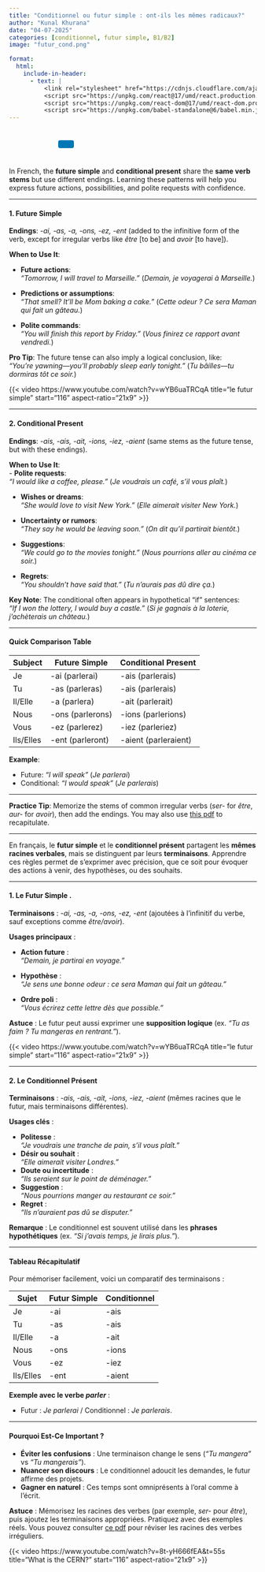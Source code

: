 ```yaml
---
title: "Conditionnel ou futur simple : ont-ils les mêmes radicaux?"
author: "Kunal Khurana"
date: "04-07-2025"
categories: [conditionnel, futur simple, B1/B2]
image: "futur_cond.png"

format:
  html:
    include-in-header:
      - text: |
          <link rel="stylesheet" href="https://cdnjs.cloudflare.com/ajax/libs/font-awesome/6.0.0/css/all.min.css">
          <script src="https://unpkg.com/react@17/umd/react.production.min.js"></script>
          <script src="https://unpkg.com/react-dom@17/umd/react-dom.production.min.js"></script>
          <script src="https://unpkg.com/babel-standalone@6/babel.min.js"></script>
---
```


::: {style="text-align: left; padding: 10px;"}
<a href="mailto:info@frenchwithkunal.ca" target="_blank" style="margin: 0 10px; color: #000;"><i class="fas fa-envelope fa-lg"></i></a> <a href="https://www.instagram.com/frenchwithkunal" target="_blank" style="margin: 0 10px; color: #E1306C;"><i class="fab fa-instagram fa-lg"></i></a> <a href="https://frenchwithkunal.ca" target="_blank" style="margin: 0 10px; color: #0077b5;"><i class="fas fa-globe fa-lg"></i></a> <a href="https://whatsapp.com/channel/0029Vb57n2e7dmegpjYpyi3V" target="_blank" style="margin: 0 10px; color: #25D366;"><i class="fab fa-whatsapp fa-lg"></i></a> <button onclick="copyLink()" style="background-color: #0077b5; color: white; padding: 8px 16px; border: none; border-radius: 4px; cursor: pointer; margin-left: 10px;"> <i class="fas fa-copy"></i> </button> [Link copied!]{#copy-message style="margin-left: 10px; color: green; display: none;"}
:::

::: {#react-root}
:::

```{=html}
<script type="text/babel">
 const ProfilePage = () => {
  const { useState, useEffect } = React;
  const [redirectCounter, setRedirectCounter] = useState(4);
  const [isRedirecting, setIsRedirecting] = useState(false);

  const isFrench = document.documentElement.lang === "fr";

  const translations = {
    noAccess: isFrench 
      ? "Vous n'avez pas accès à cette page."
      : "You don't have access to this page.",
    subscribe: isFrench
      ? "Veuillez vous abonner pour obtenir l'accès."
      : "Please subscribe to gain access.",
    redirecting: isFrench
      ? `Redirection vers la page d'abonnement dans ${redirectCounter} secondes...`
      : `Redirecting to subscription page in ${redirectCounter} seconds...`
  };

  const refreshToken = async () => {
    const storedRefreshToken = localStorage.getItem("refreshToken");

    if (!storedRefreshToken) {
      window.location.href = "/login.html";
      return null;
    }

    try {
      const response = await fetch("https://frenchwithkunal-cdf6ea3f88ce.herokuapp.com/api/v1/auth/refresh-token", {
        method: "POST",
        headers: {
          "Content-Type": "application/json",
        },
        body: JSON.stringify({ refreshToken: storedRefreshToken }),
      });

      if (!response.ok) {
        localStorage.removeItem("accessToken");
        localStorage.removeItem("refreshToken");
        window.location.href = "/login.html";
        return null;
      }

      const data = await response.json();
      localStorage.setItem("accessToken", data.accessToken);
      return data.accessToken;
    } catch (error) {
      localStorage.removeItem("accessToken");
      localStorage.removeItem("refreshToken");
      window.location.href = "/login.html";
      return null;
    }
  };

  const fetchWithAuth = async (url, options = {}) => {
    let accessToken = localStorage.getItem("accessToken");

    options.headers = {
      ...options.headers,
      Authorization: `Bearer ${accessToken}`,
      "Content-Type": "application/json",
    };

    let response = await fetch(url, options);

    if (response.status === 401) {
      console.log("Access token expired, attempting to refresh...");

      // Refresh token
      accessToken = await refreshToken();

      if (!accessToken) return null;

      options.headers.Authorization = `Bearer ${accessToken}`;
      response = await fetch(url, options);
    }

    return response.json();
  };

  const showNoAccessMessage = () => {
    setIsRedirecting(true);
    
    const noAccessMessage = `
      <div style="text-align: center; padding: 20px;">
        <h2>${translations.noAccess}</h2>
        <p>${translations.subscribe}</p>
        <p>${translations.redirecting}</p>
      </div>
    `;
    document.body.innerHTML = noAccessMessage;
    
    // Start countdown and redirect
    const redirectInterval = setInterval(() => {
      setRedirectCounter((prev) => {
        const newCounter = prev - 1;
        if (newCounter <= 0) {
          clearInterval(redirectInterval);
          window.location.href = "https://frenchwithkunal.ca/payment.html";
        }
        
        // Update the countdown text
        const countdownElement = document.querySelector('p:last-child');
        if (countdownElement) {
          countdownElement.textContent = isFrench
            ? `Redirection vers la page d'abonnement dans ${newCounter} secondes...`
            : `Redirecting to subscription page in ${newCounter} seconds...`;
        }
        
        return newCounter;
      });
    }, 1000);
  };

  useEffect(() => {
    const storedToken = localStorage.getItem('accessToken');

    if(!storedToken) {
      showNoAccessMessage();
    } else {
      const fetchData = async() => {
        const data = await fetchWithAuth("https://frenchwithkunal-cdf6ea3f88ce.herokuapp.com/api/v1/auth/me", {
          method: "POST",
        });

        if (data && data.data && data.data.hasAccess) {
          console.log(data);
        } else {
          showNoAccessMessage();
        }
      };
      fetchData();
    }
  }, []);

  return (
    <div></div>
  );
};

ReactDOM.render(
  <ProfilePage />,
  document.getElementById('react-root')
);
 </script>
```

::: {.content-visible when-profile="english"}
In French, the **future simple** and **conditional present** share the **same verb stems** but use different endings. Learning these patterns will help you express future actions, possibilities, and polite requests with confidence.

------------------------------------------------------------------------

#### **1. Future Simple**

**Endings**: *-ai, -as, -a, -ons, -ez, -ent* (added to the infinitive form of the verb, except for irregular verbs like *être* \[to be\] and *avoir* \[to have\]).

**When to Use It**:

-   **Future actions**:\
    *"Tomorrow, I will travel to Marseille."* (*Demain, je voyagerai à Marseille.*)

-   **Predictions or assumptions**:\
    *"That smell? It’ll be Mom baking a cake."* (*Cette odeur ? Ce sera Maman qui fait un gâteau.*)

-   **Polite commands**:\
    *"You will finish this report by Friday."* (*Vous finirez ce rapport avant vendredi.*)

**Pro Tip**: The future tense can also imply a logical conclusion, like:\
*"You’re yawning—you’ll probably sleep early tonight."* (*Tu bâilles—tu dormiras tôt ce soir.*)

{{< video https://www.youtube.com/watch?v=wYB6uaTRCqA
    title="le futur simple"
    start="116"
    aspect-ratio="21x9" 
>}}

------------------------------------------------------------------------

#### **2. Conditional Present**

**Endings**: *-ais, -ais, -ait, -ions, -iez, -aient* (same stems as the future tense, but with these endings).

**When to Use It**:\
- **Polite requests**:\
*"I would like a coffee, please."* (*Je voudrais un café, s’il vous plaît.*)

-   **Wishes or dreams**:\
    *"She would love to visit New York."* (*Elle aimerait visiter New York.*)

-   **Uncertainty or rumors**:\
    *"They say he would be leaving soon."* (*On dit qu’il partirait bientôt.*)

-   **Suggestions**:\
    *"We could go to the movies tonight."* (*Nous pourrions aller au cinéma ce soir.*)

-   **Regrets**:\
    *"You shouldn’t have said that."* (*Tu n’aurais pas dû dire ça.*)

**Key Note**: The conditional often appears in hypothetical "if" sentences:\
*"If I won the lottery, I would buy a castle."* (*Si je gagnais à la loterie, j’achèterais un château.*)

------------------------------------------------------------------------

#### **Quick Comparison Table**

| Subject   | Future Simple    | Conditional Present  |
|-----------|------------------|----------------------|
| Je        | -ai (parlerai)   | -ais (parlerais)     |
| Tu        | -as (parleras)   | -ais (parlerais)     |
| Il/Elle   | -a (parlera)     | -ait (parlerait)     |
| Nous      | -ons (parlerons) | -ions (parlerions)   |
| Vous      | -ez (parlerez)   | -iez (parleriez)     |
| Ils/Elles | -ent (parleront) | -aient (parleraient) |

**Example**:

-   Future: *"I will speak"* (*Je parlerai*)\
-   Conditional: *"I would speak"* (*Je parlerais*)

------------------------------------------------------------------------

**Practice Tip**: Memorize the stems of common irregular verbs (*ser-* for *être*, *aur-* for *avoir*), then add the endings. You may also use [this pdf](https://drive.google.com/file/d/1plvF5n2K3BfT9oW9LshlCZQrnU4EEAaZ/view?usp=drive_link) to recapitulate.

------------------------------------------------------------------------
:::

::: {.content-visible when-profile="french"}
En français, le **futur simple** et le **conditionnel présent** partagent les **mêmes racines verbales**, mais se distinguent par leurs **terminaisons**. Apprendre ces règles permet de s’exprimer avec précision, que ce soit pour évoquer des actions à venir, des hypothèses, ou des souhaits.

------------------------------------------------------------------------

#### **1. Le Futur Simple** .

**Terminaisons** : *-ai, -as, -a, -ons, -ez, -ent* (ajoutées à l’infinitif du verbe, sauf exceptions comme *être/avoir*).

**Usages principaux** :

-   **Action future** :\
    *"Demain, je partirai en voyage."*

-   **Hypothèse** :\
    *"Je sens une bonne odeur : ce sera Maman qui fait un gâteau."*

-   **Ordre poli** :\
    *"Vous écrirez cette lettre dès que possible."*

**Astuce** : Le futur peut aussi exprimer une **supposition logique** (ex. *"Tu as faim ? Tu mangeras en rentrant."*).


{{< video https://www.youtube.com/watch?v=wYB6uaTRCqA
    title="le futur simple"
    start="116"
    aspect-ratio="21x9" 
>}}

------------------------------------------------------------------------

#### **2. Le Conditionnel Présent**

**Terminaisons** : *-ais, -ais, -ait, -ions, -iez, -aient* (mêmes racines que le futur, mais terminaisons différentes).

**Usages clés** :

-   **Politesse** :\
    *"Je voudrais une tranche de pain, s’il vous plaît."*\
-   **Désir ou souhait** :\
    *"Elle aimerait visiter Londres."*\
-   **Doute ou incertitude** :\
    *"Ils seraient sur le point de déménager."*\
-   **Suggestion** :\
    *"Nous pourrions manger au restaurant ce soir."*\
-   **Regret** :\
    *"Ils n’auraient pas dû se disputer."*

**Remarque** : Le conditionnel est souvent utilisé dans les **phrases hypothétiques** (ex. *"Si j’avais temps, je lirais plus."*).

------------------------------------------------------------------------

#### **Tableau Récapitulatif**

Pour mémoriser facilement, voici un comparatif des terminaisons :

| Sujet     | Futur Simple | Conditionnel |
|-----------|--------------|--------------|
| Je        | -ai          | -ais         |
| Tu        | -as          | -ais         |
| Il/Elle   | -a           | -ait         |
| Nous      | -ons         | -ions        |
| Vous      | -ez          | -iez         |
| Ils/Elles | -ent         | -aient       |

**Exemple avec le verbe *parler*** :

-   Futur : *Je parlerai* / Conditionnel : *Je parlerais*.

------------------------------------------------------------------------

#### **Pourquoi Est-Ce Important ?**

-   **Éviter les confusions** : Une terminaison change le sens (*"Tu mangera"* vs *"Tu mangerais"*).\
-   **Nuancer son discours** : Le conditionnel adoucit les demandes, le futur affirme des projets.\
-   **Gagner en naturel** : Ces temps sont omniprésents à l’oral comme à l’écrit.

**Astuce** : Mémorisez les racines des verbes (par exemple, *ser-* pour *être*), puis ajoutez les terminaisons appropriées. Pratiquez avec des exemples réels. Vous pouvez consulter [ce pdf](https://drive.google.com/file/d/1plvF5n2K3BfT9oW9LshlCZQrnU4EEAaZ/view?usp=drive_link) pour réviser les racines des verbes irréguliers.

:::


{{< video https://www.youtube.com/watch?v=8t-yH666fEA&t=55s
    title="What is the CERN?"
    start="116"
    aspect-ratio="21x9" 
>}}